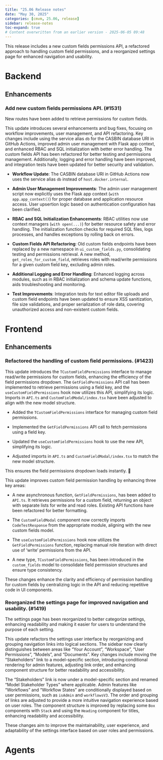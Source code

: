 ```yaml
---
title: "25.06 Release notes"
date: "May 30, 2025"
categories: [cmvm, 25.06, release]
sidebar: release-notes
toc-expand: true
# Content overwritten from an earlier version - 2025-06-05 09:48
---
```


This release includes a new custom fields permissions API, a refactored approach to handling custom field permissions, and a reorganized settings page for enhanced navigation and usability.

<!-- WARNING: Summary may not mention an enhancement PR -->

# Backend
<!--- Tag: [cmvm/25.06](https://github.com/validmind/backend/releases/tag/cmvm/25.06) --->
<!--- Compare API call: gh api repos/validmind/backend/compare/9a25cb2452a9b02dec0fb6944020765d43660a35...9a25cb2452a9b02dec0fb6944020765d43660a35 --->

## Enhancements


<!--- PR #1531: https://github.com/validmind/backend/pull/1531 --->
<!--- Labels: enhancement --->
### Add new custom fields permissions API. (#1531)

New routes have been added to retrieve permissions for custom fields.

This update introduces several enhancements and bug fixes, focusing on workflow improvements, user management, and API refactoring. Key changes include using the service alias `db` for the CASBIN database URI in GitHub Actions, improved admin user management with Flask app context, and enhanced RBAC and SQL initialization with better error handling. The custom fields API has been refactored for better testing and permissions management. Additionally, logging and error handling have been improved, and integration tests have been updated for better security and validation.

- **Workflow Update**: The CASBIN database URI in GitHub Actions now uses the service alias `db` instead of `host.docker.internal`.

- **Admin User Management Improvements**: The admin user management script now explicitly uses the Flask app context (`with app.app_context()`) for proper database and application resource access. User upsertion logic based on authentication configuration has been clarified.

- **RBAC and SQL Initialization Enhancements**: RBAC utilities now use context managers (`with open(...)`) for better resource safety and error handling. The initialization function checks for required SQL files, logs processes, and handles exceptions by rolling back on errors.

- **Custom Fields API Refactoring**: Old custom fields endpoints have been replaced by a new namespace in `ui_custom_fields.py`, consolidating testing and permissions retrieval. A new method, `get_roles_for_custom_field`, retrieves roles with read/write permissions for a given custom field key, excluding admin roles.

- **Additional Logging and Error Handling**: Enhanced logging across modules, such as in RBAC initialization and schema update functions, aids troubleshooting and monitoring.

- **Test Improvements**: Integration tests for text editor file uploads and custom field endpoints have been updated to ensure XSS sanitization, file size validations, and proper serialization of role data, covering unauthorized access and non-existent custom fields.

<!-- ### Changes with no label -->


<!--- PR #1536: https://github.com/validmind/backend/pull/1536 --->
<!--- Labels: none --->
<!--- ### Merge Staging into Prod (prod-1.30.16) (#1536) --->
<!-- No release notes or summary provided. -->


<!--- PR #1533: https://github.com/validmind/backend/pull/1533 --->
<!--- Labels: none --->
<!--- ### [SC-10335] Repo Sync repo-sync/21399 (2025-05-29) (#1533) --->
<!-- No release notes or summary provided. -->


<!--- PR #1535: https://github.com/validmind/backend/pull/1535 --->
<!--- Labels: none --->
<!--- ### Cullen/merge main into staging (#1535) --->
<!-- No release notes or summary provided. -->


# Frontend
<!--- Tag: [cmvm/25.06](https://github.com/validmind/frontend/releases/tag/cmvm/25.06) --->
<!--- Compare API call: gh api repos/validmind/frontend/compare/8d27e60a09a075a3d625d9044bd4ba5add36f9e0...8d27e60a09a075a3d625d9044bd4ba5add36f9e0 --->

## Enhancements


<!--- PR #1423: https://github.com/validmind/frontend/pull/1423 --->
<!--- Labels: enhancement --->
### Refactored the handling of custom field permissions. (#1423)

This update introduces the `TCustomFieldPermissions` interface to manage read/write permissions for custom fields, enhancing the efficiency of the field permissions dropdown. The `GetFieldPermissions` API call has been implemented to retrieve permissions using a field key, and the `useCustomFieldPermissions` hook now utilizes this API, simplifying its logic. Imports in `API.ts` and `CustomFieldModal/index.tsx` have been adjusted to align with the new model structure.

- Added the `TCustomFieldPermissions` interface for managing custom field permissions.
  
- Implemented the `GetFieldPermissions` API call to fetch permissions using a field key.
  
- Updated the `useCustomFieldPermissions` hook to use the new API, simplifying its logic.
  
- Adjusted imports in `API.ts` and `CustomFieldModal/index.tsx` to match the new model structure.

This ensures the field permissions dropdown loads instantly. 🫡

<!-- List any breaking changes -->

<!-- Add screenshots or videos showing before/after -->

This update improves custom field permission handling by enhancing three key areas:

- A new asynchronous function, `GetFieldPermissions`, has been added to `API.ts`. It retrieves permissions for a custom field, returning an object with separate lists for write and read roles. Existing API functions have been refactored for better formatting.

- The `CustomFieldModal` component now correctly imports `CodeTestResponse` from the appropriate module, aligning with the new custom fields model.

- The `useCustomFieldPermissions` hook now utilizes the `GetFieldPermissions` function, replacing manual role iteration with direct use of 'write' permissions from the API.

- A new type, `TCustomFieldPermissions`, has been introduced in the `custom_fields` model to consolidate field permission structures and ensure type consistency.

These changes enhance the clarity and efficiency of permission handling for custom fields by centralizing logic in the API and reducing repetitive code in UI components.


<!--- PR #1419: https://github.com/validmind/frontend/pull/1419 --->
<!--- Labels: enhancement --->
### Reorganized the settings page for improved navigation and usability. (#1419)

The settings page has been reorganized to better categorize settings, enhancing readability and making it easier for users to understand the purpose of each setting.

This update refactors the settings user interface by reorganizing and grouping navigation links into logical sections. The sidebar now clearly distinguishes between areas like "Your Account", "Workspace", "User Permissions", "Models", and "Documents". Key changes include moving the "Stakeholders" link to a model-specific section, introducing conditional rendering for admin features, adjusting link order, and enhancing component structure for better readability and accessibility.

The "Stakeholders" link is now under a model-specific section and renamed "Model Stakeholder Types" where applicable. Admin features like "Workflows" and "Workflow States" are conditionally displayed based on user permissions, such as `isAdmin` and `workflowsV3`. The order and grouping of links are adjusted to provide a more intuitive navigation experience based on user roles. The component structure is improved by replacing some `Box` components with `Stack` and using the `Heading` component for titles, enhancing readability and accessibility.

These changes aim to improve the maintainability, user experience, and adaptability of the settings interface based on user roles and permissions.

<!-- ### Changes with no label -->


<!--- PR #1431: https://github.com/validmind/frontend/pull/1431 --->
<!--- Labels: none --->
<!--- ### Merge Main into Staging (staging-1.36.3) (#1431) --->
<!-- No release notes or summary provided. -->


<!--- PR #1432: https://github.com/validmind/frontend/pull/1432 --->
<!--- Labels: none --->
<!--- ### Merge Staging into Prod (prod-1.36.3) (#1432) --->
<!-- No release notes or summary provided. -->


<!--- PR #1425: https://github.com/validmind/frontend/pull/1425 --->
<!--- Labels: none --->
<!--- ### [SC-10335] Repo Sync repo-sync/21399 (2025-05-29) (#1425) --->
<!-- No release notes or summary provided. -->


# Agents
<!--- Tag: [cmvm/25.06](https://github.com/validmind/agents/releases/tag/cmvm/25.06) --->
<!--- Compare API call: gh api repos/validmind/agents/compare/7296184079d435d4c14b3a9af81dcf2ed3c5f8a1...7296184079d435d4c14b3a9af81dcf2ed3c5f8a1 --->

<!-- ### Changes with no label -->


<!--- PR #30: https://github.com/validmind/agents/pull/30 --->
<!--- Labels: none --->
<!--- ### Merge Main into Prod (prod-25746) (#30) --->
<!-- No release notes or summary provided. -->


<!--- PR #28: https://github.com/validmind/agents/pull/28 --->
<!--- Labels: none --->
<!--- ### [SC-10335] Repo Sync repo-sync/21399 (2025-05-29) (#28) --->
<!-- No release notes or summary provided. -->


<!--- # Documentation --->
<!--- Tag: [cmvm/25.06](https://github.com/validmind/documentation/releases/tag/cmvm/25.06) --->
<!--- Compare API call: gh api repos/validmind/documentation/compare/01f652d63c5c2897688a76ad8ca89ea50973c492...01f652d63c5c2897688a76ad8ca89ea50973c492 --->
<!-- No public PRs found for this release -->

<!--- # Validmind-library --->
<!--- Tag: [cmvm/25.06](https://github.com/validmind/validmind-library/releases/tag/cmvm/25.06) --->
<!--- Compare API call: gh api repos/validmind/validmind-library/compare/cmvm/25.06...cmvm/25.06 --->
<!-- No public PRs found for this release -->
